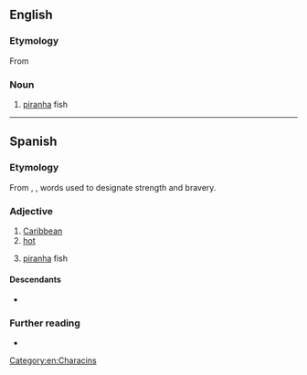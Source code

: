 {{also|Caribe|Ca-ri-bê}}
==English==

===Etymology===
From {{der|en|es|caribe}}

===Noun===
{{en-noun}}

# [[piranha]] fish

{{Webster 1913}}

[[Category:en:Characins]]

----

==Spanish==

===Etymology===
From {{der|es|arw|kalingo}}, {{m|arw|kalino}}, words used to designate strength and bravery.

===Adjective===
{{es-adj}}

# [[Caribbean]]
# [[hot]]
#: {{uxi|es|sol caribe|hot sun}}
# [[piranha]] fish

====Descendants====
* {{desc|la|Caribaeus}}

===Further reading===
* {{R:DRAE}}
